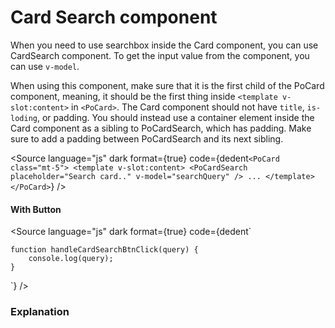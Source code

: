 # Card Search component




When you need to use searchbox inside the Card component, you can use CardSearch component. To get the input value from the component, you can use `v-model`.

When using this component, make sure that it is the first child of the PoCard component, meaning, it should be the first thing inside `<template v-slot:content>` in `<PoCard>`. The Card component should not have `title`, `is-loding`, or padding. You should instead use a container element inside the Card component as a sibling to PoCardSearch, which has padding. Make sure to add a padding between PoCardSearch and its next sibling.

<div className="po-p-5 po-bg-slate-100">
	<Story of={PoCardSearchStories.CardSearch} />
</div>

<Source
	language="js"
	dark
	format={true}
	code={dedent`
    <PoCard class="mt-5">
        <template v-slot:content>
            <PoCardSearch placeholder="Search card.." v-model="searchQuery" />
            ...
        </template>
    </PoCard>
  `}
/>

#### With Button

<div className="po-p-5 po-bg-slate-100">
	<Story of={PoCardSearchStories.CardSearchWithBtn} />
</div>

<Source
	language="js"
	dark
	format={true}
	code={dedent`
    <PoCard class="mt-5">
        <template v-slot:content>
            <PoCardSearch
              placeholder="Search card.."
              v-model="searchQuery"
              @button-click="handleCardSearchBtnClick"
              show-btn
              />
            ...
        </template>
    </PoCard>

    function handleCardSearchBtnClick(query) {
        console.log(query);
    }

`}
/>

### Explanation

<ArgTypes of={PoCardSearchStories} />
